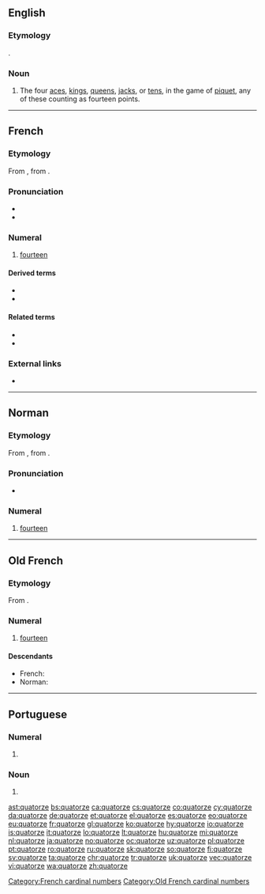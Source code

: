 ==English==

===Etymology===
{{bor|en|fr|quatorze}}.

===Noun===
{{en-noun}}

# {{lb|en|cards}} The four [[ace]]s, [[king]]s, [[queen]]s, [[jack]]s, or [[ten]]s, in the game of [[piquet]], any of these counting as fourteen points.

----

==French==
{{cardinalbox|fr|13|14|15|treize|quinze|ord=quatorzième|wplink=Quatorze}}

===Etymology===
From {{inh|fr|fro|quatorze}}, from {{inh|fr|la|quattuordecim}}.

===Pronunciation===
* {{audio|Fr-quatorze.ogg|audio|lang=fr}}
* {{IPA|lang=fr|/ka.tɔʁz/}}

===Numeral===
{{head|fr|numeral}}

# [[fourteen]]

====Derived terms====
* {{l|fr|quatorzain}}
* {{l|fr|quatorzième}}

====Related terms====
* {{l|fr|quatre}}
* {{l|fr|dix}}

===External links===
* {{R:TLFi}}

[[Category:French cardinal numbers]]

----

==Norman==
{{cardinalbox|nrf|13|14|15|treize|tchinze}}
{{cardinalbox|nrf|13|14|15|treize|tchînze}}

===Etymology===
From {{inh|nrf|fro|quatorze}}, from {{inh|nrf|la|quattuordecim}}.

===Pronunciation===
* {{audio|Jer-quatorze.ogg|Audio (Jersey)|lang=nrf}}

===Numeral===
{{head|nrf|numeral}}

# {{lb|nrf|Jersey|Guernsey|cardinal}} [[fourteen]]

----

==Old French==

===Etymology===
From {{inh|fro|la|quattuordecim}}.

===Numeral===
{{head|fro|numeral}}

# [[fourteen]]

====Descendants====
* French: {{l|fr|quatorze}}
* Norman: {{l|nrf|quatorze}}

[[Category:Old French cardinal numbers]]

----

==Portuguese==

===Numeral===
{{pt-cardinal}} {{term-label|pt|Brazil}}

# {{alternative form of|catorze|lang=pt}}

===Noun===
{{pt-noun|m|s}} {{term-label|pt|Brazil}}

# {{alternative form of|catorze|lang=pt}}

[[ast:quatorze]]
[[bs:quatorze]]
[[ca:quatorze]]
[[cs:quatorze]]
[[co:quatorze]]
[[cy:quatorze]]
[[da:quatorze]]
[[de:quatorze]]
[[et:quatorze]]
[[el:quatorze]]
[[es:quatorze]]
[[eo:quatorze]]
[[eu:quatorze]]
[[fr:quatorze]]
[[gl:quatorze]]
[[ko:quatorze]]
[[hy:quatorze]]
[[io:quatorze]]
[[is:quatorze]]
[[it:quatorze]]
[[lo:quatorze]]
[[lt:quatorze]]
[[hu:quatorze]]
[[mi:quatorze]]
[[nl:quatorze]]
[[ja:quatorze]]
[[no:quatorze]]
[[oc:quatorze]]
[[uz:quatorze]]
[[pl:quatorze]]
[[pt:quatorze]]
[[ro:quatorze]]
[[ru:quatorze]]
[[sk:quatorze]]
[[so:quatorze]]
[[fi:quatorze]]
[[sv:quatorze]]
[[ta:quatorze]]
[[chr:quatorze]]
[[tr:quatorze]]
[[uk:quatorze]]
[[vec:quatorze]]
[[vi:quatorze]]
[[wa:quatorze]]
[[zh:quatorze]]